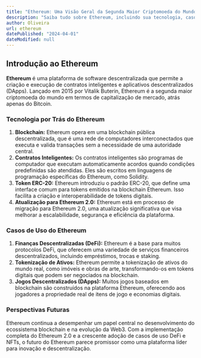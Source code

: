 ```yaml
---
title: "Ethereum: Uma Visão Geral da Segunda Maior Criptomoeda do Mundo"
description: "Saiba tudo sobre Ethereum, incluindo sua tecnologia, casos de uso e perspectivas futuras."
author: Oliveira
url: ethereum
datePublished: "2024-04-01"
dateModified: null
---
```


## Introdução ao Ethereum

**Ethereum** é uma plataforma de software descentralizada que permite a criação e execução de contratos inteligentes e aplicativos descentralizados (DApps). Lançado em 2015 por Vitalik Buterin, Ethereum é a segunda maior criptomoeda do mundo em termos de capitalização de mercado, atrás apenas do Bitcoin.

### Tecnologia por Trás do Ethereum

1. **Blockchain:** Ethereum opera em uma blockchain pública descentralizada, que é uma rede de computadores interconectados que executa e valida transações sem a necessidade de uma autoridade central.
2. **Contratos Inteligentes:** Os contratos inteligentes são programas de computador que executam automaticamente acordos quando condições predefinidas são atendidas. Eles são escritos em linguagens de programação específicas do Ethereum, como Solidity.
3. **Token ERC-20:** Ethereum introduziu o padrão ERC-20, que define uma interface comum para tokens emitidos na blockchain Ethereum. Isso facilita a criação e interoperabilidade de tokens digitais.
4. **Atualização para Ethereum 2.0:** Ethereum está em processo de migração para Ethereum 2.0, uma atualização significativa que visa melhorar a escalabilidade, segurança e eficiência da plataforma.

### Casos de Uso do Ethereum

1. **Finanças Descentralizadas (DeFi):** Ethereum é a base para muitos protocolos DeFi, que oferecem uma variedade de serviços financeiros descentralizados, incluindo empréstimos, trocas e staking.
2. **Tokenização de Ativos:** Ethereum permite a tokenização de ativos do mundo real, como imóveis e obras de arte, transformando-os em tokens digitais que podem ser negociados na blockchain.
3. **Jogos Descentralizados (DApps):** Muitos jogos baseados em blockchain são construídos na plataforma Ethereum, oferecendo aos jogadores a propriedade real de itens de jogo e economias digitais.

### Perspectivas Futuras

Ethereum continua a desempenhar um papel central no desenvolvimento do ecossistema blockchain e na evolução da Web3. Com a implementação completa do Ethereum 2.0 e a crescente adoção de casos de uso DeFi e NFTs, o futuro do Ethereum parece promissor como uma plataforma líder para inovação e descentralização.
